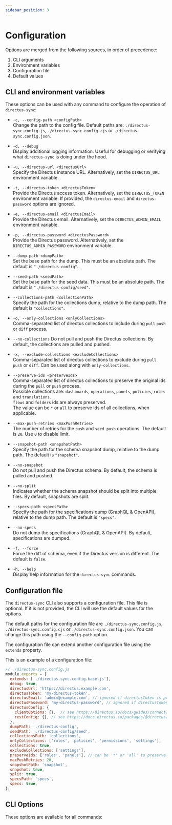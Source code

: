 ```yaml
---
sidebar_position: 3
---
```



# Configuration

Options are merged from the following sources, in order of precedence:

1. CLI arguments
2. Environment variables
3. Configuration file
4. Default values

## CLI and environment variables

These options can be used with any command to configure the operation of `directus-sync`:

- `-c, --config-path <configPath>`  
  Change the path to the config file. Default paths are: `./directus-sync.config.js`, `./directus-sync.config.cjs` or
  `./directus-sync.config.json`.

- `-d, --debug`  
  Display additional logging information. Useful for debugging or verifying what `directus-sync` is doing under the
  hood.

- `-u, --directus-url <directusUrl>`  
  Specify the Directus instance URL. Alternatively, set the `DIRECTUS_URL` environment variable.

- `-t, --directus-token <directusToken>`  
  Provide the Directus access token. Alternatively, set the `DIRECTUS_TOKEN` environment variable.
  If provided, the `directus-email` and `directus-password` options are ignored.

- `-e, --directus-email <directusEmail> `  
  Provide the Directus email. Alternatively, set the `DIRECTUS_ADMIN_EMAIL` environment variable.

- `-p, --directus-password <directusPassword>`  
  Provide the Directus password. Alternatively, set the `DIRECTUS_ADMIN_PASSWORD` environment variable.

- `--dump-path <dumpPath>`  
  Set the base path for the dump. This must be an absolute path. The default
  is `"./directus-config"`.

- `--seed-path <seedPath>`  
  Set the base path for the seed data. This must be an absolute path. The default
  is `"./directus-config/seed"`.

- `--collections-path <collectionPath>`  
  Specify the path for the collections dump, relative to the dump path. The default is `"collections"`.

- `-o, --only-collections <onlyCollections>`  
  Comma-separated list of directus collections to include during `pull` `push` or `diff` process.

- `--no-collections`
  Do not pull and push the Directus collections. By default, the collections are pulled and pushed.

- `-x, --exclude-collections <excludeCollections>`  
  Comma-separated list of directus collections to exclude during `pull` `push` or `diff`. Can be used along
  with `only-collections`.

- `--preserve-ids <preserveIds>`  
  Comma-separated list of directus collections to preserve the original ids during the `pull` or `push` process.  
  Possible collections are: `dashboards`, `operations`, `panels`, `policies`, `roles` and `translations`.  
  `flows` and `folders` ids are always preserved.  
  The value can be `*` or `all` to preserve ids of all collections, when applicable.

- `--max-push-retries <maxPushRetries>`  
  The number of retries for the `push` and `seed push` operations. The default is `20`. Use `0` to disable limit.

- `--snapshot-path <snapshotPath>`  
  Specify the path for the schema snapshot dump, relative to the dump path. The default is `"snapshot"`.

- `--no-snapshot`  
  Do not pull and push the Directus schema. By default, the schema is pulled and pushed.

- `--no-split`  
  Indicates whether the schema snapshot should be split into multiple files. By default, snapshots are split.

- `--specs-path <specsPath>`  
  Specify the path for the specifications dump (GraphQL & OpenAPI), relative to the dump path. The default is `"specs"`.

- `--no-specs`  
  Do not dump the specifications (GraphQL & OpenAPI). By default, specifications are dumped.

- `-f, --force`  
  Force the diff of schema, even if the Directus version is different. The default is `false`.

- `-h, --help`  
  Display help information for the `directus-sync` commands.

## Configuration file

The `directus-sync` CLI also supports a configuration file. This file is optional. If it is not provided, the CLI will
use the default values for the options.

The default paths for the configuration file are `./directus-sync.config.js`, `./directus-sync.config.cjs`
or `./directus-sync.config.json`. You can change this path using the
`--config-path` option.

The configuration file can extend another configuration file using the `extends` property.

This is an example of a configuration file:

```javascript
// ./directus-sync.config.js
module.exports = {
  extends: ['./directus-sync.config.base.js'],
  debug: true,
  directusUrl: 'https://directus.example.com',
  directusToken: 'my-directus-token',
  directusEmail: 'admin@example.com', // ignored if directusToken is provided
  directusPassword: 'my-directus-password', // ignored if directusToken is provided
  directusConfig: {
    clientOptions: {},  // see https://directus.io/docs/guides/connect/sdk#polyfilling
    restConfig: {}, // see https://docs.directus.io/packages/@directus/sdk/rest/interfaces/RestConfig.html
  },
  dumpPath: './directus-config',
  seedPath: './directus-config/seed',
  collectionsPath: 'collections',
  onlyCollections: ['roles', 'policies', 'permissions', 'settings'],
  collections: true,
  excludeCollections: ['settings'],
  preserveIds: ['roles', 'panels'], // can be '*' or 'all' to preserve all ids, or an array of collections
  maxPushRetries: 20,
  snapshotPath: 'snapshot',
  snapshot: true,
  split: true,
  specsPath: 'specs',
  specs: true,
};
```

## CLI Options

These options are available for all commands:

<HelpBase />
